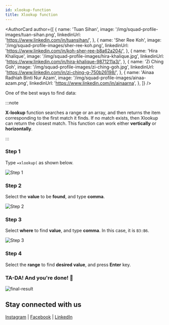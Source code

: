 ```yaml
---
id: xlookup-function
title: Xlookup function
---
```



<AuthorCard
  author={[
    {
      name: 'Tuan Sihan',
      image: '/img/squad-profile-images/tuan-sihan.png',
      linkedinUrl: 'https://www.linkedin.com/in/tuansihan/',
    },
    {
      name: 'Sher Ree Koh',
      image: '/img/squad-profile-images/sher-ree-koh.png',
      linkedinUrl: 'https://www.linkedin.com/in/koh-sher-ree-b8a62a204/',
    },
    {
      name: 'Hira Khalique',
      image: '/img/squad-profile-images/hira-khalique.jpg',
      linkedinUrl: 'https://www.linkedin.com/in/hira-khalique-9871211a3/',
    },
    {
      name: 'Zi Ching Goh',
      image: '/img/squad-profile-images/zi-ching-goh.jpg',
      linkedinUrl: 'https://www.linkedin.com/in/zi-ching-g-750b26198/',
    },
    {
      name: 'Ainaa Radhiah Binti Nur Azam',
      image: '/img/squad-profile-images/ainaa-azam.png',
      linkedinUrl: 'https://www.linkedin.com/in/ainaarna',
    },
  ]}
/>

One of the best ways to find data:

:::note

**X-lookup** function searches a range or an array, and then returns the item corresponding to the first match it finds. If no match exists, then Xlookup can return the closest match. This function can work either **vertically** or **horizontally**.

:::

### Step 1

Type `=xlookup(` as shown below.

![Step 1](./step-1.png)

### Step 2

Select the **value** to be **found**, and type **comma**.

![Step 2](./step-2.png)

### Step 3

Select **where** to find **value**, and type **comma**. In this case, it is `B3:B6`.

![Step 3](./step-3.png)

### Step 4

Select the **range** to find **desired value**, and press **Enter** key.

### TA-DA! And you're done! 🎊

![final-result](./final-result.png)

## Stay connected with us

[Instagram](https://www.instagram.com/microsoft_mws/) | [Facebook](https://www.facebook.com/microsoft.mws) | [LinkedIn](https://www.linkedin.com/company/mwsquad/)
